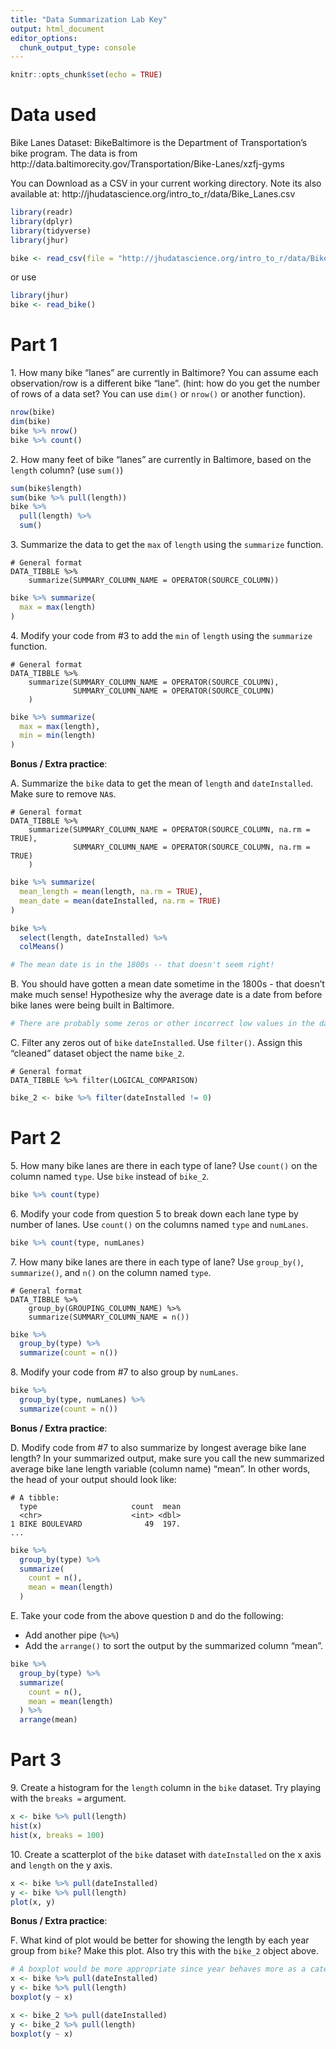 ```yaml
---
title: "Data Summarization Lab Key"
output: html_document
editor_options: 
  chunk_output_type: console
---
```


```r
knitr::opts_chunk$set(echo = TRUE)
```

# Data used

Bike Lanes Dataset: BikeBaltimore is the Department of Transportation's bike program. 
The data is from http://data.baltimorecity.gov/Transportation/Bike-Lanes/xzfj-gyms

You can Download as a CSV in your current working directory.  Note its also available at: 	http://jhudatascience.org/intro_to_r/data/Bike_Lanes.csv 

```r
library(readr)
library(dplyr)
library(tidyverse)
library(jhur)

bike <- read_csv(file = "http://jhudatascience.org/intro_to_r/data/Bike_Lanes.csv")
```

or use 

```r
library(jhur)
bike <- read_bike()
```


# Part 1

1\. How many bike "lanes" are currently in Baltimore?  You can assume each observation/row is a different bike "lane".  (hint: how do you get the number of rows of a data set? You can use `dim()` or `nrow()` or another function).

```r
nrow(bike)
dim(bike)
bike %>% nrow()
bike %>% count()
```


2\. How many feet of bike "lanes" are currently in Baltimore, based on the `length` column? (use `sum()`)

```r
sum(bike$length)
sum(bike %>% pull(length))
bike %>%
  pull(length) %>%
  sum()
```


3\. Summarize the data to get the `max` of `length` using the `summarize` function.

```
# General format 
DATA_TIBBLE %>% 
    summarize(SUMMARY_COLUMN_NAME = OPERATOR(SOURCE_COLUMN))
```

```r
bike %>% summarize(
  max = max(length)
)
```


4\. Modify your code from #3 to add the `min` of `length` using the `summarize` function.

```
# General format 
DATA_TIBBLE %>% 
    summarize(SUMMARY_COLUMN_NAME = OPERATOR(SOURCE_COLUMN),
              SUMMARY_COLUMN_NAME = OPERATOR(SOURCE_COLUMN)
    )
```

```r
bike %>% summarize(
  max = max(length),
  min = min(length)
)
```


**Bonus / Extra practice**:

A\. Summarize the `bike` data to get the mean of `length` and `dateInstalled`. Make sure to remove `NA`s.

```
# General format 
DATA_TIBBLE %>% 
    summarize(SUMMARY_COLUMN_NAME = OPERATOR(SOURCE_COLUMN, na.rm = TRUE),
              SUMMARY_COLUMN_NAME = OPERATOR(SOURCE_COLUMN, na.rm = TRUE)
    )
```

```r
bike %>% summarize(
  mean_length = mean(length, na.rm = TRUE),
  mean_date = mean(dateInstalled, na.rm = TRUE)
)

bike %>%
  select(length, dateInstalled) %>%
  colMeans()

# The mean date is in the 1800s -- that doesn't seem right!
```


B\. You should have gotten a mean date sometime in the 1800s - that doesn't make much sense! Hypothesize why the average date is a date from before bike lanes were being built in Baltimore.

```r
# There are probably some zeros or other incorrect low values in the data.
```


C\. Filter any zeros out of `bike` `dateInstalled`. Use `filter()`. Assign this "cleaned" dataset object the name `bike_2`.

```
# General format 
DATA_TIBBLE %>% filter(LOGICAL_COMPARISON)
```

```r
bike_2 <- bike %>% filter(dateInstalled != 0)
```


# Part 2

5\. How many bike lanes are there in each type of lane? Use `count()` on the column named `type`. Use `bike` instead of `bike_2`.

```r
bike %>% count(type)
```


6\. Modify your code from question 5 to break down each lane type by number of lanes. Use `count()` on the columns named `type` and `numLanes`.

```r
bike %>% count(type, numLanes)
```


7\. How many bike lanes are there in each type of lane? Use `group_by()`, `summarize()`, and `n()` on the column named `type`.

```
# General format 
DATA_TIBBLE %>% 
    group_by(GROUPING_COLUMN_NAME) %>% 
    summarize(SUMMARY_COLUMN_NAME = n())
```

```r
bike %>%
  group_by(type) %>%
  summarize(count = n())
```


8\. Modify your code from #7 to also group by `numLanes`.

```r
bike %>%
  group_by(type, numLanes) %>%
  summarize(count = n())
```


**Bonus / Extra practice**:

D\. Modify code from #7 to also summarize by longest average bike lane length? In your summarized output, make sure you call the new summarized average bike lane length variable (column name) "mean". In other words, the head of your output should look like:

```
# A tibble: 
  type                     count  mean
  <chr>                    <int> <dbl>
1 BIKE BOULEVARD              49  197.
...
```

```r
bike %>%
  group_by(type) %>%
  summarize(
    count = n(),
    mean = mean(length)
  )
```


E\. Take your code from the above question `D` and do the following:

- Add another pipe (`%>%`)
- Add the `arrange()` to sort the output by the summarized column "mean".

```r
bike %>%
  group_by(type) %>%
  summarize(
    count = n(),
    mean = mean(length)
  ) %>%
  arrange(mean)
```


# Part 3

9\. Create a histogram for the `length` column in the `bike` dataset. Try playing with the `breaks =` argument.

```r
x <- bike %>% pull(length)
hist(x)
hist(x, breaks = 100)
```


10\. Create a scatterplot of the `bike` dataset with `dateInstalled` on the x axis and `length` on the y axis.

```r
x <- bike %>% pull(dateInstalled)
y <- bike %>% pull(length)
plot(x, y)
```


**Bonus / Extra practice**:


F\. What kind of plot would be better for showing the length by each year group from `bike`? Make this plot. Also try this with the `bike_2` object above.

```r
# A boxplot would be more appropriate since year behaves more as a category than a continuous number.
x <- bike %>% pull(dateInstalled)
y <- bike %>% pull(length)
boxplot(y ~ x)

x <- bike_2 %>% pull(dateInstalled)
y <- bike_2 %>% pull(length)
boxplot(y ~ x)
```

